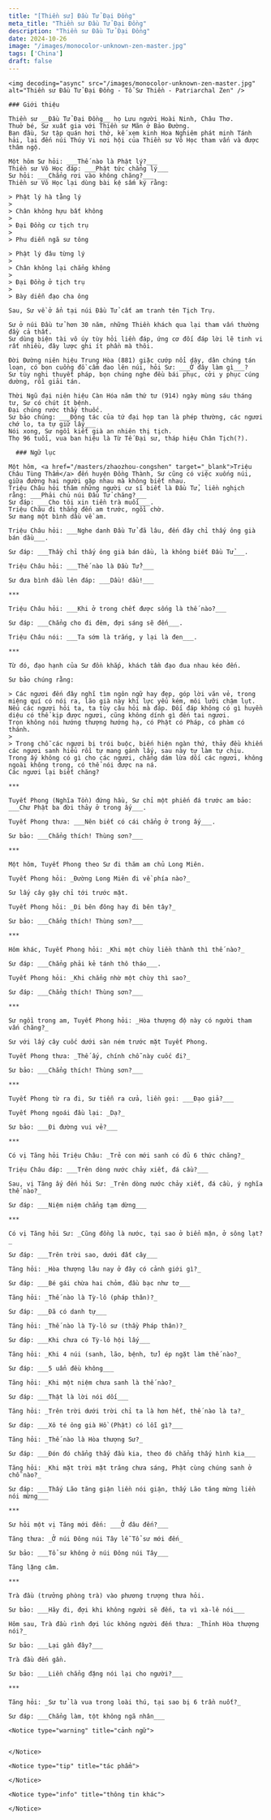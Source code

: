 ```yaml
---
title: "[Thiền sư] Đầu Tử Đại Đồng"
meta_title: "Thiền sư Đầu Tử Đại Đồng"
description: "Thiền sư Đầu Tử Đại Đồng"
date: 2024-10-26
image: "/images/monocolor-unknown-zen-master.jpg"
tags: ['China']
draft: false
---
```


<div className="grid xl:grid-cols-8 lg:grid-cols-8 md:grid-cols-2 sm:grid-cols-2 xs:grid-cols-1 gap-8 bg-body dark:bg-darkmode-body">

  <div className="lg:col-span-3 md:col-span-1">

    <img decoding="async" src="/images/monocolor-unknown-zen-master.jpg" alt="Thiền sư Đầu Tử Đại Đồng - Tổ Sư Thiền - Patriarchal Zen" />

    ### Giới thiệu

    Thiền sư __Đầu Tử Đại Đồng__ họ Lưu người Hoài Ninh, Châu Thơ.
    Thuở bé, Sư xuất gia với Thiền sư Mãn ở Bảo Đường.
    Ban đầu, Sư tập quán hơi thở, kế xem kinh Hoa Nghiêm phát minh Tánh hải, lại đến núi Thúy Vi nơi hội của Thiền sư Vô Học tham vấn và được thâm ngộ.

    Một hôm Sư hỏi: ___Thế nào là Phật lý?___
    Thiền sư Vô Học đáp: ___Phật tức chẳng lý___
    Sư hỏi: ___Chẳng rơi vào không chăng?___
    Thiền sư Vô Học lại dùng bài kệ sấm ký rằng:

    > Phật lý hà tằng lý
    >
    > Chân không hựu bất không
    >
    > Đại Đồng cư tịch trụ
    >
    > Phu diễn ngã sư tông

    > Phật lý đâu từng lý
    >
    > Chân không lại chẳng không
    >
    > Đại Đồng ở tịch trụ
    >
    > Bày diễn đạo cha ông

    Sau, Sư về ở ẩn tại núi Đầu Tử cất am tranh tên Tịch Trụ.

    Sư ở núi Đầu tử hơn 30 năm, những Thiền khách qua lại tham vấn thường đầy cả thất.
    Sư dùng biện tài vô úy tùy hỏi liền đáp, ứng cơ đối đáp lời lẽ tinh vi rất nhiều, đây lược ghi ít phần mà thôi.

    Đời Đường niên hiệu Trung Hòa (881) giặc cướp nổi dậy, dân chúng tán loạn, có bọn cuồng đồ cầm đao lên núi, hỏi Sư: ___Ở đây làm gì___?
    Sư tùy nghi thuyết pháp, bọn chúng nghe đều bái phục, cởi y phục cúng dường, rồi giải tán.

    Thời Ngũ đại niên hiệu Càn Hóa năm thứ tư (914) ngày mùng sáu tháng tư, Sư có chút ít bệnh.
    Đại chúng rước thầy thuốc.
    Sư bảo chúng: ___Động tác của tứ đại họp tan là phép thường, các ngươi chớ lo, ta tự giữ lấy___
    Nói xong, Sư ngồi kiết già an nhiên thị tịch.
    Thọ 96 tuổi, vua ban hiệu là Từ Tế Đại sư, tháp hiệu Chân Tịch(?).

  </div>

  <div className="lg:col-span-5 md:col-span-1">

      ### Ngữ lục

    Một hôm, <a href="/masters/zhaozhou-congshen" target="_blank">Triệu Châu Tùng Thẩm</a> đến huyện Đồng Thành, Sư cũng có việc xuống núi, giữa đường hai người gặp nhau mà không biết nhau.
    Triệu Châu hỏi thăm những người cư sĩ biết là Đầu Tử, liền nghịch rằng: ___Phải chủ núi Đầu Tử chăng?___
    Sư đáp: ___Cho tôi xin tiền trà muối___.
    Triệu Châu đi thẳng đến am trước, ngồi chờ.
    Sư mang một bình dầu về am.

    Triệu Châu hỏi: ___Nghe danh Đầu Tử đã lâu, đến đây chỉ thấy ông già bán dầu___.

    Sư đáp: ___Thầy chỉ thấy ông già bán dầu, là không biết Đầu Tử___.

    Triệu Châu hỏi: ___Thế nào là Đầu Tử?___

    Sư đưa bình dầu lên đáp: ___Dầu! dầu!___

    ***

    Triệu Châu hỏi: ___Khi ở trong chết được sống là thế nào?___

    Sư đáp: ___Chẳng cho đi đêm, đợi sáng sẽ đến___.

    Triệu Châu nói: ___Ta sớm là trắng, y lại là đen___.

    ***

    Từ đó, đạo hạnh của Sư đồn khắp, khách tầm đạo đua nhau kéo đến.

    Sư bảo chúng rằng:

    > Các ngươi đến đây nghĩ tìm ngôn ngữ hay đẹp, góp lời văn vẻ, trong miệng quí có nói ra, lão già này khí lực yếu kém, môi lưỡi chậm lụt.
    Nếu các ngươi hỏi ta, ta tùy câu hỏi mà đáp. Đối đáp không có gì huyền diệu có thể kịp được ngươi, cũng không dính gì đến tai ngươi.
    Trọn không nói hướng thượng hướng hạ, có Phật có Pháp, có phàm có thánh.
    >
    > Trong chỗ các ngươi bị trói buộc, biến hiện ngàn thứ, thảy đều khiến các ngươi sanh hiểu rồi tự mang gánh lấy, sau này tự làm tự chịu.
    Trong ấy không có gì cho các ngươi, chẳng dám lừa dối các ngươi, không ngoài không trong, có thể nói được na ná.
    Các ngươi lại biết chăng?

    ***

    Tuyết Phong (Nghĩa Tồn) đứng hầu, Sư chỉ một phiến đá trước am bảo: ___Chư Phật ba đời thảy ở trong ấy___.

    Tuyết Phong thưa: ___Nên biết có cái chẳng ở trong ấy___.

    Sư bảo: ___Chẳng thích! Thùng sơn?___

    ***

    Một hôm, Tuyết Phong theo Sư đi thăm am chủ Long Miên.

    Tuyết Phong hỏi: _Đường Long Miên đi về phía nào?_

    Sư lấy cây gậy chỉ tới trước mặt.

    Tuyết Phong hỏi: _Đi bên đông hay đi bên tây?_

    Sư bảo: ___Chẳng thích! Thùng sơn?___

    ***

    Hôm khác, Tuyết Phong hỏi: _Khi một chùy liền thành thì thế nào?_

    Sư đáp: ___Chẳng phải kẻ tánh thô tháo___.

    Tuyết Phong hỏi: _Khi chẳng nhờ một chùy thì sao?_

    Sư đáp: ___Chẳng thích! Thùng sơn?___

    ***

    Sư ngồi trong am, Tuyết Phong hỏi: _Hòa thượng độ này có người tham vấn chăng?_

    Sư với lấy cây cuốc dưới sàn ném trước mặt Tuyết Phong.

    Tuyết Phong thưa: _Thế ấy, chính chỗ này cuốc đi?_

    Sư bảo: ___Chẳng thích! Thùng sơn?___

    ***

    Tuyết Phong từ ra đi, Sư tiễn ra cửa, liền gọi: ___Đạo giả?___

    Tuyết Phong ngoái đầu lại: _Dạ?_

    Sư bảo: ___Đi đường vui vẻ?___

    ***

    Có vị Tăng hỏi Triệu Châu: _Trẻ con mới sanh có đủ 6 thức chăng?_

    Triệu Châu đáp: ___Trên dòng nước chảy xiết, đá cầu?___

    Sau, vị Tăng ấy đến hỏi Sư: _Trên dòng nước chảy xiết, đá cầu, ý nghĩa thế nào?_

    Sư đáp: ___Niệm niệm chẳng tạm dừng___

    ***

    Có vị Tăng hỏi Sư: _Cũng đồng là nước, tại sao ở biển mặn, ở sông lạt?_

    Sư đáp: ___Trên trời sao, dưới đất cây___

    Tăng hỏi: _Hòa thượng lâu nay ở đây có cảnh giới gì?_

    Sư đáp: ___Bé gái chừa hai chỏm, đầu bạc như tơ___

    Tăng hỏi: _Thế nào là Tỳ-lô (pháp thân)?_

    Sư đáp: ___Đã có danh tự___

    Tăng hỏi: _Thế nào là Tỳ-lô sư (thầy Pháp thân)?_

    Sư đáp: ___Khi chưa có Tỳ-lô hội lấy___

    Tăng hỏi: _Khi 4 núi (sanh, lão, bệnh, tử) ép ngặt làm thế nào?_

    Sư đáp: ___5 uẩn đều không___

    Tăng hỏi: _Khi một niệm chưa sanh là thế nào?_

    Sư đáp: ___Thật là lời nói dối___

    Tăng hỏi: _Trên trời dưới trời chỉ ta là hơn hết, thế nào là ta?_

    Sư đáp: ___Xô té ông già Hồ (Phật) có lỗi gì?___

    Tăng hỏi: _Thế nào là Hòa thượng Sư?_

    Sư đáp: ___Đón đó chẳng thấy đầu kia, theo đó chẳng thấy hình kia___

    Tăng hỏi: _Khi mặt trời mặt trăng chưa sáng, Phật cùng chúng sanh ở chỗ nào?_

    Sư đáp: ___Thấy Lão tăng giận liền nói giận, thấy Lão tăng mừng liền nói mừng___

    ***

    Sư hỏi một vị Tăng mới đến: ___Ở đâu đến?___

    Tăng thưa: _Ở núi Đông núi Tây lễ Tổ sư mới đến_

    Sư bảo: ___Tổ sư không ở núi Đông núi Tây___

    Tăng lặng câm.

    ***

    Trà đầu (trưởng phòng trà) vào phương trượng thưa hỏi.

    Sư bảo: ___Hãy đi, đợi khi không người sẽ đến, ta vì xà-lê nói___

    Hôm sau, Trà đầu rình đợi lúc không người đến thưa: _Thỉnh Hòa thượng nói?_

    Sư bảo: ___Lại gần đây?___

    Trà đầu đến gần.

    Sư bảo: ___Liền chẳng đặng nói lại cho người?___

    ***

    Tăng hỏi: _Sư tử là vua trong loài thú, tại sao bị 6 trần nuốt?_

    Sư đáp: ___Chẳng làm, tột không ngã nhân___

    <Notice type="warning" title="cảnh ngữ">


    </Notice>

    <Notice type="tip" title="tác phẩm">

    </Notice>

    <Notice type="info" title="thông tin khác">

    </Notice>

  </div>

</div>

